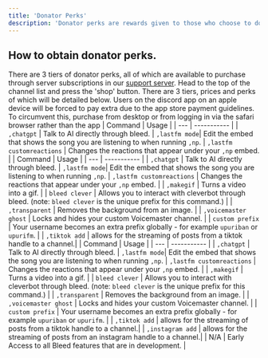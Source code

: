 ```yaml
---
title: 'Donator Perks'
description: 'Donator perks are rewards given to those who choose to donate to Bleed.'
---
```

## How to obtain donator perks.
There are 3 tiers of donator perks, all of which are available to purchase through server subscriptions in our [support server](https://discord.gg/bleed). Head to the top of the channel list and press the 'shop' button. There are 3 tiers, prices and perks of which will be detailed below. 
<Warning>Users on the discord app on an apple device will be forced to pay extra due to the app store payment guidelines. To circumvent this, purchase from desktop or from logging in via the safari browser rather than the app</Warning>
<Tabs>
  <Tab title="Tier 1 - $4.99">
| Command | Usage |
| --- | ----------- |
| `,chatgpt` | Talk to AI directly through bleed. 
| `,lastfm mode`| Edit the embed that shows the song you are listening to when running `,np`.
| `,lastfm customreactions` | Changes the reactions that appear under your `,np` embed. |
  </Tab>
  <Tab title="Tier 2 - $9.99">
| Command | Usage |
| --- | ----------- |
| `,chatgpt` | Talk to AI directly through bleed. 
| `,lastfm mode`| Edit the embed that shows the song you are listening to when running `,np`.
| `,lastfm customreactions` | Changes the reactions that appear under your `,np` embed. |
| `,makegif` | Turns a video into a gif. |
| `bleed clever` | Allows you to interact with cleverbot through bleed. (note: `bleed clever` is the unique prefix for this command.) |
| `,transparent` | Removes the background from an image. |
| `,voicemaster ghost` | Locks and hides your custom Voicemaster channel. |
| `custom prefix` | Your username becomes an extra prefix globally - for example `upuriban` or `upurifm`. |
| `,tiktok add` | allows for the streaming of posts from a tiktok handle to a channel.|
  </Tab>
  <Tab title="Tier 3 - $24.99">
| Command | Usage |
| --- | ----------- |
| `,chatgpt` | Talk to AI directly through bleed. 
| `,lastfm mode`| Edit the embed that shows the song you are listening to when running `,np`.
| `,lastfm customreactions` | Changes the reactions that appear under your `,np` embed. |
| `,makegif` | Turns a video into a gif. |
| `bleed clever` | Allows you to interact with cleverbot through bleed. (note: `bleed clever` is the unique prefix for this command.) |
| `,transparent` | Removes the background from an image. |
| `,voicemaster ghost` | Locks and hides your custom Voicemaster channel. |
| `custom prefix` | Your username becomes an extra prefix globally - for example `upuriban` or `upurifm`. |
| `,tiktok add` | allows for the streaming of posts from a tiktok handle to a channel.|
| `,instagram add` | allows for the streaming of posts from an instagram handle to a channel.|
| N/A | Early Access to all Bleed features that are in development. |
  </Tab>
</Tabs>




